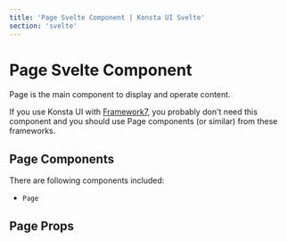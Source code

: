 ```yaml
---
title: 'Page Svelte Component | Konsta UI Svelte'
section: 'svelte'
---
```



# Page Svelte Component

Page is the main component to display and operate content.

If you use Konsta UI with [Framework7](https://framework7.io), you probably don't need this component and you should use Page components (or similar) from these frameworks.

## Page Components

There are following components included:

- `Page`

## Page Props

<PageProps />
